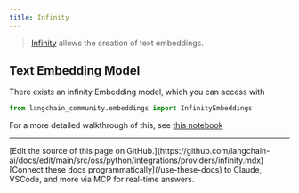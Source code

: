 ```yaml
---
title: Infinity
---
```


>[Infinity](https://github.com/michaelfeil/infinity) allows the creation of text embeddings.

## Text Embedding Model

There exists an infinity Embedding model, which you can access with
```python
from langchain_community.embeddings import InfinityEmbeddings
```
For a more detailed walkthrough of this, see [this notebook](/oss/python/integrations/text_embedding/infinity)

---

<Callout icon="pen-to-square" iconType="regular">
    [Edit the source of this page on GitHub.](https://github.com/langchain-ai/docs/edit/main/src/oss/python/integrations/providers/infinity.mdx)
</Callout>
<Tip icon="terminal" iconType="regular">
    [Connect these docs programmatically](/use-these-docs) to Claude, VSCode, and more via MCP for    real-time answers.
</Tip>
